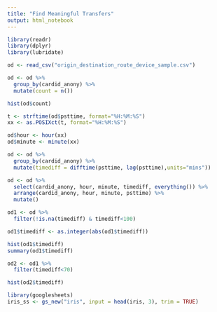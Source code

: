 ```yaml
---
title: "Find Meaningful Transfers"
output: html_notebook
---
```


```r
library(readr)
library(dplyr)
library(lubridate)
```

```r

od <- read_csv("origin_destination_route_device_sample.csv")
```

```r
od <- od %>% 
  group_by(cardid_anony) %>%
  mutate(count = n())

hist(od$count)
```

```r
t <- strftime(od$psttime, format="%H:%M:%S")
xx <- as.POSIXct(t, format="%H:%M:%S")

od$hour <- hour(xx)
od$minute <- minute(xx)
```

```r
od <- od %>% 
  group_by(cardid_anony) %>%
  mutate(timediff = difftime(psttime, lag(psttime),units="mins"))
```

```r
od <- od %>%
  select(cardid_anony, hour, minute, timediff, everything()) %>%
  arrange(cardid_anony, hour, minute, psttime) %>%
  mutate()
```

```r
od1 <- od %>% 
  filter(!is.na(timediff) & timediff<100)

od1$timediff <- as.integer(abs(od1$timediff))

hist(od1$timediff)
summary(od1$timediff)
```

```r
od2 <- od1 %>% 
  filter(timediff<70)

hist(od2$timediff)
```


```r
library(googlesheets)
iris_ss <- gs_new("iris", input = head(iris, 3), trim = TRUE)
```
